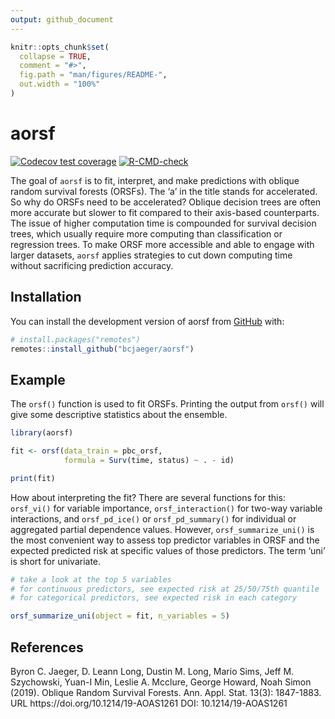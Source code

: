 ```yaml
---
output: github_document
---
```


<!-- README.md is generated from README.Rmd. Please edit that file -->

```r
knitr::opts_chunk$set(
  collapse = TRUE,
  comment = "#>",
  fig.path = "man/figures/README-",
  out.width = "100%"
)
```

# aorsf

<!-- badges: start -->
  [![Codecov test coverage](https://codecov.io/gh/bcjaeger/aorsf/branch/master/graph/badge.svg)](https://app.codecov.io/gh/bcjaeger/aorsf?branch=master)
[![R-CMD-check](https://github.com/bcjaeger/aorsf/workflows/R-CMD-check/badge.svg)](https://github.com/bcjaeger/aorsf/actions)
<!-- badges: end -->

The goal of `aorsf` is to fit, interpret, and make predictions with oblique random survival forests (ORSFs). The 'a' in the title stands for accelerated. So why do ORSFs need to be accelerated? Oblique decision trees are often more accurate but slower to fit compared to their axis-based counterparts. The issue of higher computation time is compounded for survival decision trees, which usually require more computing than classification or regression trees. To make ORSF more accessible and able to engage with larger datasets, `aorsf` applies strategies to cut down computing time without sacrificing prediction accuracy.  

## Installation

You can install the development version of aorsf from [GitHub](https://github.com/) with:

``` r
# install.packages("remotes")
remotes::install_github("bcjaeger/aorsf")
```
## Example

The `orsf()` function is used to fit ORSFs. Printing the output from `orsf()` will give some descriptive statistics about the ensemble.

```r
library(aorsf)

fit <- orsf(data_train = pbc_orsf,
            formula = Surv(time, status) ~ . - id)

print(fit)

```

How about interpreting the fit? There are several functions for this: `orsf_vi()` for variable importance, `orsf_interaction()` for two-way variable interactions, and `orsf_pd_ice()` or `orsf_pd_summary()` for individual or aggregated partial dependence values. However, `orsf_summarize_uni()` is the most convenient way to assess top predictor variables in ORSF and the expected predicted risk at specific values of those predictors. The term 'uni' is short for univariate.

```r

# take a look at the top 5 variables 
# for continuous predictors, see expected risk at 25/50/75th quantile
# for categorical predictors, see expected risk in each category

orsf_summarize_uni(object = fit, n_variables = 5)

```

## References

Byron C. Jaeger, D. Leann Long, Dustin M. Long, Mario Sims, Jeff M. Szychowski, Yuan-I Min, Leslie A. Mcclure, George Howard, Noah Simon (2019). Oblique Random Survival Forests. Ann. Appl. Stat. 13(3): 1847-1883. URL https://doi.org/10.1214/19-AOAS1261 DOI: 10.1214/19-AOAS1261
